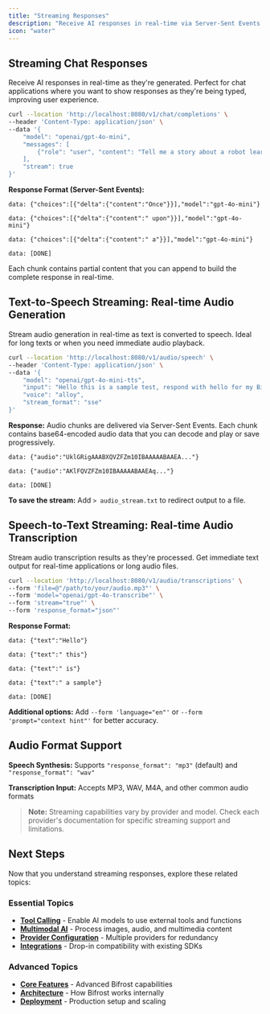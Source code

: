 ```yaml
---
title: "Streaming Responses"
description: "Receive AI responses in real-time via Server-Sent Events. Perfect for chat applications, audio processing, and real-time transcription where you want immediate results."
icon: "water"
---
```


## Streaming Chat Responses

Receive AI responses in real-time as they're generated. Perfect for chat applications where you want to show responses as they're being typed, improving user experience.

```bash
curl --location 'http://localhost:8080/v1/chat/completions' \
--header 'Content-Type: application/json' \
--data '{
    "model": "openai/gpt-4o-mini",
    "messages": [
        {"role": "user", "content": "Tell me a story about a robot learning to paint"}
    ],
    "stream": true
}'
```

**Response Format (Server-Sent Events):**
```
data: {"choices":[{"delta":{"content":"Once"}}],"model":"gpt-4o-mini"}

data: {"choices":[{"delta":{"content":" upon"}}],"model":"gpt-4o-mini"}

data: {"choices":[{"delta":{"content":" a"}}],"model":"gpt-4o-mini"}

data: [DONE]
```

Each chunk contains partial content that you can append to build the complete response in real-time.

## Text-to-Speech Streaming: Real-time Audio Generation

Stream audio generation in real-time as text is converted to speech. Ideal for long texts or when you need immediate audio playback.

```bash
curl --location 'http://localhost:8080/v1/audio/speech' \
--header 'Content-Type: application/json' \
--data '{
    "model": "openai/gpt-4o-mini-tts",
    "input": "Hello this is a sample test, respond with hello for my Bifrost",
    "voice": "alloy",
    "stream_format": "sse"
}'
```

**Response:** Audio chunks are delivered via Server-Sent Events. Each chunk contains base64-encoded audio data that you can decode and play or save progressively.

```
data: {"audio":"UklGRigAAABXQVZFZm10IBAAAAABAAEA..."}

data: {"audio":"AKlFQVZFZm10IBAAAAABAAEAq..."}

data: [DONE]
```

**To save the stream:** Add `> audio_stream.txt` to redirect output to a file.

## Speech-to-Text Streaming: Real-time Audio Transcription

Stream audio transcription results as they're processed. Get immediate text output for real-time applications or long audio files.

```bash
curl --location 'http://localhost:8080/v1/audio/transcriptions' \
--form 'file=@"/path/to/your/audio.mp3"' \
--form 'model="openai/gpt-4o-transcribe"' \
--form 'stream="true"' \
--form 'response_format="json"'
```

**Response Format:**
```
data: {"text":"Hello"}

data: {"text":" this"}

data: {"text":" is"}

data: {"text":" a sample"}

data: [DONE]
```

**Additional options:** Add `--form 'language="en"'` or `--form 'prompt="context hint"'` for better accuracy.

## Audio Format Support

**Speech Synthesis:** Supports `"response_format": "mp3"` (default) and `"response_format": "wav"`

**Transcription Input:** Accepts MP3, WAV, M4A, and other common audio formats

> **Note:** Streaming capabilities vary by provider and model. Check each provider's documentation for specific streaming support and limitations.

## Next Steps

Now that you understand streaming responses, explore these related topics:

### Essential Topics

- **[Tool Calling](./tool-calling)** - Enable AI models to use external tools and functions
- **[Multimodal AI](./multimodal)** - Process images, audio, and multimedia content
- **[Provider Configuration](./provider-configuration)** - Multiple providers for redundancy
- **[Integrations](./integrations)** - Drop-in compatibility with existing SDKs

### Advanced Topics

- **[Core Features](../../features/)** - Advanced Bifrost capabilities
- **[Architecture](../../architecture/)** - How Bifrost works internally
- **[Deployment](../../deployment/)** - Production setup and scaling
